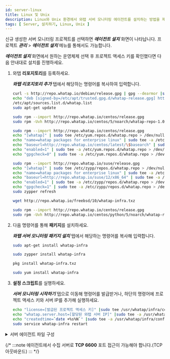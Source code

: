```yaml
---
id: server-linux
title: Linux 및 Unix
description: Linux와 Unix 환경에서 와탭 서버 모니터링 에이전트를 설치하는 방법을 제공합니다.
tags: [ Server, 설치하기, Linux, Unix ]
---
```



신규 생성한 서버 모니터링 프로젝트를 선택하면 ***에이전트 설치*** 화면이 나타납니다. 프로젝트 ***관리*** > ***에이전트 설치*** 메뉴를 통해서도 가능합니다.

<ImgLang img='server-install-lx-unx.png' desc='서버 모니터링 Linux Unix'/>

***에이전트 설치*** 화면에서 원하는 운영체제 선택 후 프로젝트 액세스 키를 확인했다면 다음 안내대로 설치를 진행하세요. 

1. 와탭 **리포지토리**를 등록하세요.  

    ***와탭 리포지토리 추가*** 탭에서 해당하는 명령어를 복사하여 입력합니다.
    
    <Tabs>
    <TabItem value="du" label="Debian / Ubuntu" default>

    ```bash title=SH
    curl -s http://repo.whatap.io/debian/release.gpg | gpg --dearmor |sudo tee /etc/apt/trusted.gpg.d/my-repo.gpg > /dev/null
    echo "deb [signed-by=/etc/apt/trusted.gpg.d/whatap-release.gpg] http://repo.whatap.io/debian unstable/" | sudo tee
    /etc/apt/sources.list.d/whatap.list
    sudo apt-get update
    ```

    </TabItem>
    <TabItem value="co" label="CentOS">

    ```bash title=SH
    sudo rpm --import http://repo.whatap.io/centos/release.gpg
    sudo rpm -Uvh http://repo.whatap.io/centos/5/noarch/whatap-repo-1.0-1.noarch.rpm
    ```

    </TabItem>
    <TabItem value="al" label="Amazon Linux">

    ```bash title=SH
    sudo rpm --import http://repo.whatap.io/centos/release.gpg
    echo "[whatap]" | sudo tee /etc/yum.repos.d/whatap.repo > /dev/null
    echo "name=whatap packages for enterprise linux" | sudo tee -a /etc/yum.repos.d/whatap.repo > /dev/null
    echo "baseurl=http://repo.whatap.io/centos/latest/\$basearch" | sudo tee -a /etc/yum.repos.d/whatap.repo > /dev/null
    echo "enabled=1" | sudo tee -a /etc/yum.repos.d/whatap.repo > /dev/null
    echo "gpgcheck=0" | sudo tee -a /etc/yum.repos.d/whatap.repo > /dev/null
    ```

    </TabItem>
    </Tabs>

    <Tabs>
    <TabItem value="suse" label="SUSE">

    ```bash title=SH
    sudo rpm --import http://repo.whatap.io/suse/release.gpg
    echo "[whatap]" | sudo tee /etc/zypp/repos.d/whatap.repo > /dev/null
    echo "name=whatap packages for enterprise linux" | sudo tee -a /etc/zypp/repos.d/whatap.repo > /dev/null
    echo "baseurl=http://repo.whatap.io/suse/12/x86_64" | sudo tee -a /etc/zypp/repos.d/whatap.repo > /dev/null
    echo "enabled=1" | sudo tee -a /etc/zypp/repos.d/whatap.repo > /dev/null
    echo "gpgcheck=1" | sudo tee -a /etc/zypp/repos.d/whatap.repo > /dev/null
    sudo zypper refresh
    ```

    </TabItem>
    <TabItem value="fb" label="FreeBSD">

    ```bash title=SH
    wget http://repo.whatap.io/freebsd/10/whatap-infra.txz
    ```

    </TabItem>
    <TabItem value="xs" label="XenServer">

    ```bash title=SH
    sudo rpm --import http://repo.whatap.io/centos/release.gpg
    sudo rpm -Uvh http://repo.whatap.io/centos/python/5/noarch/whatap-repo-1.0-1.noarch.rpm
    ```

    </TabItem>
    </Tabs> 

1. 다음 명령어를 통해 **패키지**를 설치하세요.

    ***와탭 서버 모니터링 패키지 설치*** 탭에서 해당하는 명령어를 복사해 입력합니다.
    
    <Tabs>
    <TabItem value="du" label="Debian / Ubuntu" default>

    ```bash title=SH
    sudo apt-get install whatap-infra
    ```

    </TabItem>
    <TabItem value="suse" label="SUSE">

    ```bash title=SH
    sudo zypper install whatap-infra
    ```

    </TabItem>
    <TabItem value="fb" label="FreeBSD">

    ```bash title=SH
    pkg install whatap-infra.txz
    ```

    </TabItem>

    <TabItem value="cax" label="CentOS / Amazon Linux / XenServer">

    ```bash title=SH
    sudo yum install whatap-infra
    ```
    
    </TabItem>

    </Tabs>

1. **설정 스크립트**를 실행하세요.

    ***서버 모니터링 시작하기*** 탭으로 이동해 명령어를 발급받거나, 하단의 명령어에 프로젝트 액세스 키와 서버 IP를 추가해 실행하세요.

    ```bash
    echo "license=[발급된 프로젝트 액세스 키]" |sudo tee /usr/whatap/infra/conf/whatap.conf
    echo "whatap.server.host=[할당된 와탭 서버 IP]" |sudo tee -a /usr/whatap/infra/conf/whatap.conf
    echo "createdtime=`date +%s%N`" |sudo tee -a /usr/whatap/infra/conf/whatap.conf
    sudo service whatap-infra restart
    ```



<Svtcp6600 />  

<details>
<summary>서버 에이전트 파일 구성</summary>


<Svcpf />


<Svlfcpf />

</details>

{/* 
    :::note
    에이전트에서 수집 서버로 **TCP 6600** 포트 접근이 가능해야 합니다.(TCP 아웃바운드)
    :::
*/}

